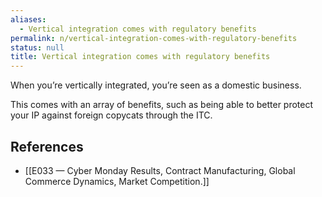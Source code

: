 ```yaml
---
aliases:
  - Vertical integration comes with regulatory benefits
permalink: n/vertical-integration-comes-with-regulatory-benefits
status: null
title: Vertical integration comes with regulatory benefits
---
```

When you’re vertically integrated, you’re seen as a domestic business.

This comes with an array of benefits, such as being able to better protect your IP against foreign copycats through the ITC.

## References

- [[E033 —  Cyber Monday Results, Contract Manufacturing, Global Commerce Dynamics, Market Competition.]]
